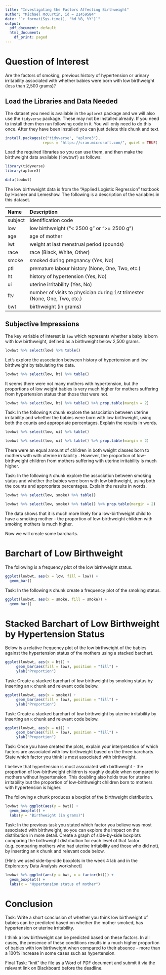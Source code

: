 ---
title: "Investigating the Factors Affecting Birthweight"
author: "Michael McCurtin, id = 21459584"
date: "`r format(Sys.time(), '%d %B, %Y')`"
output:
  pdf_document: default
  html_document:
    df_print: paged
---


# Question of Interest 

Are the factors of smoking, previous history of hypertension or urinary irritability associated with whether babies were born with low birthweight (less than 2,500 grams)?

## Load the Libraries and Data Needed

The dataset you need is available in the `aplore3` package and we will also use the `tidyverse` package. These may not be installed already. If you need to install them then run following code in `R`. You will only need to do this once. After they have been installed you can just delete this chunk and text.

```{r}
install.packages(c("tidyverse", "aplore3"), 
                 repos = "https://cran.microsoft.com/", quiet = TRUE)
```

Load the required libraries so you can use them, and then make the birthweight data available ('lowbwt') as follows:   

```{r, message = FALSE, warning = FALSE}
library(tidyverse)
library(aplore3)

data(lowbwt)
```

The low birthweight data is from the "Applied Logistic Regression" textbook by Hosmer and Lemeshow. The following is a description of the variables in this dataset.

|Name|	Description|
|:------|:------------------------------------------------------------------------|
|subject| identification code|
|low |low birthweight ("< 2500 g" or ">= 2500 g")|
|age |age of mother|
|lwt|weight at last menstrual period (pounds)|
|race |race (Black, White, Other)|
|smoke |smoked during pregnancy (Yes, No)|
|ptl |premature labour history (None, One, Two, etc.)|
|ht |history of hypertension (Yes, No)|
|ui |uterine irritability  (Yes, No)|
|ftv |number of visits to physician during 1st trimester (None, One, Two, etc.)|
|bwt |birthweight (in grams)|

## Subjective Impressions

The key variable of interest is `low` which represents whether a baby is born with low birthweight, defined as a birthweight below 2,500 grams.

```{r}
lowbwt %>% select(low) %>% table()
```

Let's explore the association between history of hypertension and low birthweight by tabulating the data.

```{r}
lowbwt %>% select(low, ht) %>% table()
```

It seems there were not many mothers with hypertension, but the proportions of low weight babies is very much higher for mothers suffering from hypertension status than those that were not.

```{r}
lowbwt %>% select(low, ht) %>% table() %>% prop.table(margin = 2)
```

Task: In the following `R` chunk explore the association between uterine irritability and whether the babies were born with low birthweight, using both the counts and appropriate percentages. Explain the results in words.

```{r}
lowbwt %>% select(low, ui) %>% table()
```


```{r}
lowbwt %>% select(low, ui) %>% table() %>% prop.table(margin = 2)

```

There were an equal amount of children in both weight classes born to mothers with with uterine irritability . However, the proportion of low-birthweight children from mothers suffering with uterine irritability is much higher.


Task: In the following `R` chunk explore the association between smoking status and whether the babies were born with low birthweight, using both the counts and appropriate percentages. Explain the results in words.

```{r}
lowbwt %>% select(low, smoke) %>% table()
```

```{r}
lowbwt %>% select(low, smoke) %>% table() %>% prop.table(margin = 2)

```

The data shows that it is much more likely for a low-birthweight child to have a smoking mother - the proportion of low-birthweight children with smoking mothers is much higher.

Now we will create some barcharts.

# Barchart of Low Birthweight

The following is a frequency plot of the low birthweight status.

```{r}
ggplot(lowbwt, aes(x = low, fill = low)) +
  geom_bar()
```

Task: In the following `R` chunk create a frequency plot of the smoking status.

```{r}
ggplot(lowbwt, aes(x = smoke, fill = smoke)) +
  geom_bar()
```


# Stacked Barchart of Low Birthweight by Hypertension Status

Below is a relative frequency plot of the low birthweight of the babies against the hypertension status of the mothers using a stacked barchart.

```{r}
ggplot(lowbwt, aes(x = ht)) +
     geom_bar(aes(fill = low), position = "fill") +
     ylab("Proportion")
```


Task: Create a stacked barchart of low birthweight by smoking status by inserting an `R` chunk and relevant code below.

```{r}
ggplot(lowbwt, aes(x = smoke)) +
     geom_bar(aes(fill = low), position = "fill") +
     ylab("Proportion")
```


Task: Create a stacked barchart of low birthweight by uterine irritability by inserting an `R` chunk and relevant code below.

```{r}
ggplot(lowbwt, aes(x = ui)) +
     geom_bar(aes(fill = low), position = "fill") +
     ylab("Proportion")
```

Task: Once you have created the plots, explain your interpretation of which factors are associated with low birthweight based on the three barcharts. State which factor you think is most associated with birthweight.


I believe that hypertension is most associated with birthweight - the proportion of low-birthweight children is roughly double when compared to mothers without hypertension. This doubling also holds true for uterine irritability but the proportion of low-birthweight children born to mothers with hypertension is higher.


The following `R` chunk produces a boxplot of the birthweight distribution.

```{r}
lowbwt %>% ggplot(aes(y = bwt)) +
  geom_boxplot() +
  labs(y = "Birthweight (in grams)")

```


Task: In the previous task you stated which factor you believe was most associated with birthweight, so you can explore the impact on the distribution in more detail. Create a graph of side-by-side boxplots comparing the birthweight distribution for each level of that factor (e.g. comparing mothers who had uterine irritability and those who did not), by inserting an `R` chunk and relevant code below.

[Hint: we used side-by-side boxplots in the week 4 lab and in the Exploratory Data Analysis worksheet]

```{r}
lowbwt %>% ggplot(aes(y = bwt, x = factor(ht))) +
  geom_boxplot() +
  labs(x = "Hypertension status of mother")

```



# Conclusion

Task: Write a short conclusion of whether you think low birthweight of babies can be predicted based on whether the mother smoked, has hypertension or uterine irritability.

I think a low birthweight can be predicted based on these factors. In all cases, the presence of these conditions results in a much higher proportion of babies with low birthweight when compared to their absence - more than a 100% increase in some cases such as hypertension.

Final Task: "knit" the file as a Word of PDF document and submit it via the relevant link on Blackboard before the deadline.



